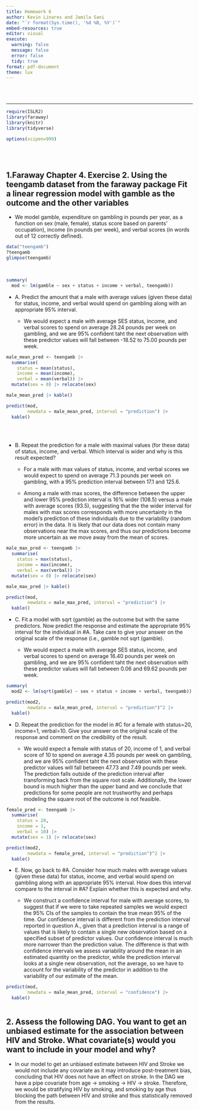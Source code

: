 ```yaml
---
title: Homework 6
author: Kevin Linares and Jamila Sani
date: "`r format(Sys.time(), '%d %B, %Y')`"
embed-resources: true
editor: visual
execute:
  warning: false
  message: false
  error: false
  tidy: true
format: pdf-document
theme: lux
---
```


<br> <br>

------------------------------------------------------------------------

```r
require(ISLR2)
library(faraway)
library(knitr)
library(tidyverse)

options(scipen=999)
```

<br> <br>

## 1.Faraway Chapter 4. Exercise 2. Using the teengamb dataset from the faraway package Fit a linear regression model with gamble as the outcome and the other variables

-   We model gamble, expenditure on gambling in pounds per year, as a function on sex (male, female), status score based on parents' occupation), income (in pounds per week), and verbal scores (in words out of 12 correctly defined).

```r
data("teengamb")
?teengamb
glimpse(teengamb) 
```

<br>

```r
summary(
  mod <- lm(gamble ~ sex + status + income + verbal, teengamb))
```

-   A. Predict the amount that a male with average values (given these data) for status, income, and verbal would spend on gambling along with an appropriate 95% interval.

    -   We would expect a male with average SES status, income, and verbal scores to spend on average 28.24 pounds per week on gambling, and we are 95% confident taht the next observation with these predictor values will fall between -18.52 to 75.00 pounds per week. 

```r
male_mean_pred <- teengamb |> 
  summarise(
    status = mean(status), 
    income = mean(income), 
    verbal = mean(verbal)) |> 
  mutate(sex = 0) |> relocate(sex)

male_mean_pred |> kable()

predict(mod,  
        newdata = male_mean_pred, interval = "prediction") |> 
  kable()
  
```

<br>

-   B. Repeat the prediction for a male with maximal values (for these data) of status, income, and verbal. Which interval is wider and why is this result expected?

    -   For a male with max values of status, income, and verbal scores we would expect to spend on average 71.3 pounds per week on gambling, with a 95% prediction interval between 17.1 and 125.6.

    -   Among a male with max scores, the difference between the upper and lower 95% prediction interval is 16% wider (108.5) versus a male with average scores (93.5), suggesting that the the wider interval for males with max scores corresponds with more uncertainty in the model's prediction of these individuals due to the variability (random error) in the data. It is likely that our data does not contain many observations near the max scores, and thus our predictions become more uncertain as we move away from the mean of scores.

```r

male_max_pred <- teengamb |> 
  summarise(
    status = max(status), 
    income = max(income), 
    verbal = max(verbal)) |> 
  mutate(sex = 0) |> relocate(sex)

male_max_pred |> kable()

predict(mod,  
        newdata = male_max_pred, interval = "prediction") |> 
  kable()
```

-   C. Fit a model with sqrt (gamble) as the outcome but with the same predictors. Now predict the response and estimate the appropriate 95% interval for the individual in #A. Take care to give your answer on the original scale of the response (i.e., gamble not sqrt (gamble).
    
    -   We would expect a male with average SES status, income, and verbal scores to spend on average 16.40 pounds per week on gambling, and we are 95% confident taht the next observation with these predictor values will fall between 0.06 and 69.62 pounds per week.

```r
summary(
  mod2 <- lm(sqrt(gamble) ~ sex + status + income + verbal, teengamb))
```

```r
predict(mod2,  
        newdata = male_mean_pred, interval = "prediction")^2 |> 
  kable()
```

-   D. Repeat the prediction for the model in #C for a female with status=20, income=1, verbal=10. Give your answer on the original scale of the response and comment on the credibility of the result.

    -   We would expect a female with status of 20, income of 1, and verbal score of 10 to spend on average 4.35 pounds per week on gambling, and we are 95% confident taht the next observation with these predictor values will fall between 47.73 and 7.49 pounds per week. The prediction falls outside of the prediction interval after transforming back from the square root scale. Additionally, the lower bound is much higher than the upper band and we conclude that predictions for some people are not trustworthy and perhaps modeling the square root of the outcome is not feasible.

```r

female_pred <- teengamb |> 
  summarise(
    status = 20, 
    income = 1, 
    verbal = 10) |> 
  mutate(sex = 1) |> relocate(sex)

predict(mod2,  
        newdata = female_pred, interval = "prediction")^2 |> 
  kable()
```

-   E. Now, go back to #A. Consider how much males with average values (given these data) for status, income, and verbal would spend on gambling along with an appropriate 95% interval. How does this interval compare to the interval in #A? Explain whether this is expected and why.

    -   We construct a confidence interval for male with average scores, to suggest that if we were to take repeated samples we would expect the 95% CIs of the samples to contain the true mean 95% of the time. Our confidence interval is different from the prediction interval reported in question A., given that a prediction interval is a range of values that is likely to contain a single new observation based on a specified subset of predictor values. Our confidence interval is much more narrower than the prediction value. The difference is that with confidence intervals we assess variability around the mean in an estimated quantity on the predictor, while the prediction interval looks at a single new observation, not the average, so we have to account for the variability of the predictor in addition to the variability of our estimate of the mean.

```r

predict(mod,  
        newdata = male_mean_pred, interval = "confidence") |> 
  kable()
  
```

## 2. Assess the following DAG. You want to get an unbiased estimate for the association between HIV and Stroke. What covariate(s) would you want to include in your model and why?

-   In our model to get an unbiased estimate between HIV and Stroke we would not include any covariate as it may introduce post-treatment bias, concluding that HIV does not have an effect on stroke. In the DAG we have a pipe covariate from age -> smoking -> HIV -> stroke. Therefore, we would be stratifying HIV by smoking, and smoking by age thus blocking the path between HIV and stroke and thus statistically removed from the results.  


